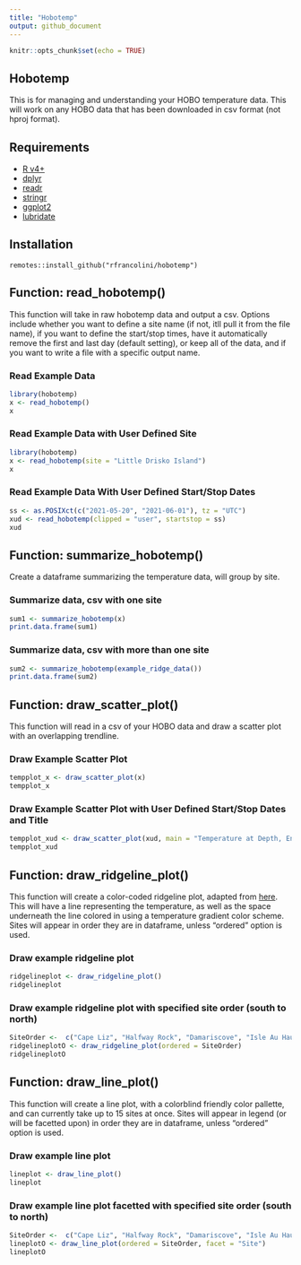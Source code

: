 ```yaml
---
title: "Hobotemp"
output: github_document
---
```


```r
knitr::opts_chunk$set(echo = TRUE)
```

## Hobotemp

This is for managing and understanding your HOBO temperature data. This will work on any HOBO data that has been downloaded in csv format (not hproj format).

## Requirements

  + [R v4+](https://www.r-project.org/)
  + [dplyr](https://CRAN.R-project.org/package=dplyr)
  + [readr](https://CRAN.R-project.org/package=readr)
  + [stringr](https://CRAN.R-project.org/package=stringr)
  + [ggplot2](https://CRAN.R-project.org/package=ggplot2)
  + [lubridate](https://CRAN.R-project.org/package=lubridate)

## Installation

```
remotes::install_github("rfrancolini/hobotemp")
```

## Function: read_hobotemp()

This function will take in raw hobotemp data and output a csv. Options include whether you want to define a site name (if not, itll pull it from the file name), if you want to define the start/stop times, have it automatically remove the first and last day (default setting), or keep all of the data, and if you want to write a file with a specific output name.

### Read Example Data

```r
library(hobotemp)
x <- read_hobotemp()
x
```

### Read Example Data with User Defined Site

``` r
library(hobotemp)
x <- read_hobotemp(site = "Little Drisko Island")
x
```

### Read Example Data With User Defined Start/Stop Dates

```r
ss <- as.POSIXct(c("2021-05-20", "2021-06-01"), tz = "UTC")
xud <- read_hobotemp(clipped = "user", startstop = ss)
xud
```

## Function: summarize_hobotemp()

Create a dataframe summarizing the temperature data, will group by site.

### Summarize data, csv with one site
```r
sum1 <- summarize_hobotemp(x)
print.data.frame(sum1)
```

### Summarize data, csv with more than one site
```r
sum2 <- summarize_hobotemp(example_ridge_data())
print.data.frame(sum2)
```

## Function: draw_scatter_plot()

This function will read in a csv of your HOBO data and draw a scatter plot with an overlapping trendline. 

### Draw Example Scatter Plot

```r
tempplot_x <- draw_scatter_plot(x)
tempplot_x
```

### Draw Example Scatter Plot with User Defined Start/Stop Dates and Title

```r
tempplot_xud <- draw_scatter_plot(xud, main = "Temperature at Depth, End of May")
tempplot_xud
```

## Function: draw_ridgeline_plot()

This function will create a color-coded ridgeline plot, adapted from [here](https://r-graph-gallery.com/294-basic-ridgeline-plot.html). This will have a line representing the temperature, as well as the space underneath the line colored in using a temperature gradient color scheme. Sites will appear in order they are in dataframe, unless "ordered" option is used.

### Draw example ridgeline plot

```r
ridgelineplot <- draw_ridgeline_plot()
ridgelineplot
```

### Draw example ridgeline plot with specified site order (south to north)

```r
SiteOrder <-  c("Cape Liz", "Halfway Rock", "Damariscove", "Isle Au Haut", "Marshall")
ridgelineplotO <- draw_ridgeline_plot(ordered = SiteOrder)
ridgelineplotO
```

## Function: draw_line_plot()

This function will create a line plot, with a colorblind friendly color pallette, and can currently take up to 15 sites at once. Sites will appear in legend (or will be facetted upon) in order they are in dataframe, unless "ordered" option is used.

### Draw example line plot

```r
lineplot <- draw_line_plot()
lineplot
```

### Draw example line plot facetted with specified site order (south to north)

```r
SiteOrder <-  c("Cape Liz", "Halfway Rock", "Damariscove", "Isle Au Haut", "Marshall")
lineplotO <- draw_line_plot(ordered = SiteOrder, facet = "Site")
lineplotO
```
